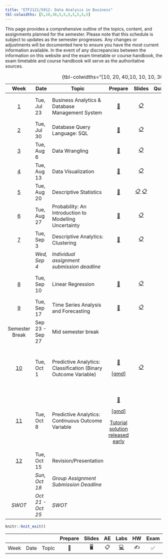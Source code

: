 ```yaml
---
title: "ETF2121/5912: Data Analysis in Business"
tbl-colwidths: [5,10,30,5,5,5,5,5,5,5]
---
```


This page provides a comprehensive outline of the topics, content, and assignments planned for the semester. Please note that this schedule is subject to updates as the semester progresses. Any changes or adjustments will be documented here to ensure you have the most current information available. In the event of any discrepancies between the information on this website and the exam timetable or course handbook, the exam timetable and course handbook will serve as the authoritative sources.

+---------------------------+-------------------+----------------------------------------------------------------+--------------------------------------------------------------------------------------------------+--------------------------------------------------------------------------------------------------------------------------------------------------------------------------+-----------------------------------------------------------------+----------------------------------------------+
| Week                      | Date              | Topic                                                          | Prepare                                                                                          | Slides                                                                                                                                                                   | Quiz/Assignments                                                | Reading                                      |
+:=========================:+===================+================================================================+:================================================================================================:+:========================================================================================================================================================================:+:===============================================================:+==============================================+
| [1](/weeks/week-1.html)   | Tue, Jul 23       | Business Analytics & Database Management System                | [📖](/labs/lab-1.html)                                                                           | [📋](https://learning.monash.edu/pluginfile.php/3800248/mod_resource/content/1/lec-1.html)                                                                               | [📝](https://learning.monash.edu/mod/quiz/view.php?id=2893140)  | 📕 Camm 1.1, 1.2, 1.3 and 1.5                |
+---------------------------+-------------------+----------------------------------------------------------------+--------------------------------------------------------------------------------------------------+--------------------------------------------------------------------------------------------------------------------------------------------------------------------------+-----------------------------------------------------------------+----------------------------------------------+
| [2](/weeks/week-2.html)   | Tue, Jul 30       | Database Query Language: SQL                                   | [📖](https://learning.monash.edu/pluginfile.php/3937376/mod_resource/content/2/lab-2.html)       | [📋](https://learning.monash.edu/pluginfile.php/3937400/mod_resource/content/1/lec-2.html)                                                                               | [📝](https://learning.monash.edu/mod/quiz/view.php?id=2893560)  | [✍️](/hw/hw-1.html) \| \|                    |
+---------------------------+-------------------+----------------------------------------------------------------+--------------------------------------------------------------------------------------------------+--------------------------------------------------------------------------------------------------------------------------------------------------------------------------+-----------------------------------------------------------------+----------------------------------------------+
| [3](/weeks/week-3.html)   | Tue, Aug 6        | Data Wrangling                                                 | [📖](https://learning.monash.edu/pluginfile.php/3977906/mod_resource/content/3/lab-3.html)       | [📋](https://learning.monash.edu/pluginfile.php/3977860/mod_resource/content/1/lec-3.html)                                                                               | [📝](https://learning.monash.edu/mod/quiz/view.php?id=2989083)  |                                              |
+---------------------------+-------------------+----------------------------------------------------------------+--------------------------------------------------------------------------------------------------+--------------------------------------------------------------------------------------------------------------------------------------------------------------------------+-----------------------------------------------------------------+----------------------------------------------+
| [4](/weeks/week-4.html)   | Tue, Aug 13       | Data Visualization                                             | [📖](https://learning.monash.edu/pluginfile.php/4021915/mod_resource/content/1/lab-4.html)       | [📋](https://learning.monash.edu/pluginfile.php/4022053/mod_resource/content/1/lec-4.html)                                                                               | [📝](https://learning.monash.edu/mod/quiz/view.php?id=29897713) | 📕 Camm 3.1, 3.2, 3.6                        |
+---------------------------+-------------------+----------------------------------------------------------------+--------------------------------------------------------------------------------------------------+--------------------------------------------------------------------------------------------------------------------------------------------------------------------------+-----------------------------------------------------------------+----------------------------------------------+
| [5](/weeks/week-5.html)   | Tue, Aug 20       | Descriptive Statistics                                         | [📖](https://learning.monash.edu/pluginfile.php/4038700/mod_resource/content/1/lab-5.html)       | [📋](https://learning.monash.edu/pluginfile.php/4038721/mod_resource/content/1/lec-5.html#/title-slide) [📋](https://learning.monash.edu/mod/folder/view.php?id=3063771) | [📝](https://learning.monash.edu/mod/quiz/view.php?id=3059917)  | 📕 Camm Chapter 2                            |
+---------------------------+-------------------+----------------------------------------------------------------+--------------------------------------------------------------------------------------------------+--------------------------------------------------------------------------------------------------------------------------------------------------------------------------+-----------------------------------------------------------------+----------------------------------------------+
| [6](/weeks/week-6.html)   | Tue, Aug 27       | Probability: An Introduction to Modelling Uncertainty          | [📖](https://learning.monash.edu/mod/folder/view.php?id=3072768)                                 | [📋](https://learning.monash.edu/pluginfile.php/4053136/mod_resource/content/1/lec-6.html#/title-slide)                                                                  | [📝](https://learning.monash.edu/mod/quiz/view.php?id=3072191)  | 📕 Camm Chapter 5                            |
+---------------------------+-------------------+----------------------------------------------------------------+--------------------------------------------------------------------------------------------------+--------------------------------------------------------------------------------------------------------------------------------------------------------------------------+-----------------------------------------------------------------+----------------------------------------------+
| [7](/weeks/week-7.html)   | Tue, Sep 3        | Descriptive Analytics: Clustering                              | [📖](https://learning.monash.edu/mod/folder/view.php?id=3096615)                                 | [📋](https://learning.monash.edu/pluginfile.php/4081279/mod_resource/content/1/lec-7.html#/title-slide)                                                                  | [📝](https://learning.monash.edu/mod/quiz/view.php?id=3096610)  | 📕 Camm Chapter 6.2                          |
+---------------------------+-------------------+----------------------------------------------------------------+--------------------------------------------------------------------------------------------------+--------------------------------------------------------------------------------------------------------------------------------------------------------------------------+-----------------------------------------------------------------+----------------------------------------------+
|                           | *Wed, Sep 4*      | *Individual assignment submission deadline*                    |                                                                                                  |                                                                                                                                                                          |                                                                 |                                              |
+---------------------------+-------------------+----------------------------------------------------------------+--------------------------------------------------------------------------------------------------+--------------------------------------------------------------------------------------------------------------------------------------------------------------------------+-----------------------------------------------------------------+----------------------------------------------+
| [8](/weeks/week-8.html)   | Tue, Sep 10       | Linear Regression                                              | [📖](https://learning.monash.edu/mod/resource/view.php?id=3115252)                               | [📋](https://learning.monash.edu/pluginfile.php/4105703/mod_resource/content/1/lec-8.html#/title-slide)                                                                  | [📝](https://learning.monash.edu/mod/quiz/view.php?id=3114969)  | 📕 Camm Chapter 8.1-8.6, 8.8                 |
+---------------------------+-------------------+----------------------------------------------------------------+--------------------------------------------------------------------------------------------------+--------------------------------------------------------------------------------------------------------------------------------------------------------------------------+-----------------------------------------------------------------+----------------------------------------------+
| [9](/weeks/week-9.html)   | Tue, Sep 17       | Time Series Analysis and Forecasting                           | [📖](https://learning.monash.edu/pluginfile.php/4123810/mod_resource/content/2/lab-9.html)       | [📋](https://learning.monash.edu/pluginfile.php/4124063/mod_resource/content/1/lec-9.html#/title-slide)                                                                  | [📝](https://learning.monash.edu/mod/quiz/view.php?id=3133248)  | 📕 Camm Chapter 9                            |
+---------------------------+-------------------+----------------------------------------------------------------+--------------------------------------------------------------------------------------------------+--------------------------------------------------------------------------------------------------------------------------------------------------------------------------+-----------------------------------------------------------------+----------------------------------------------+
| Semester Break            | Sep 23 - Sep 27   | Mid semester break                                             |                                                                                                  |                                                                                                                                                                          |                                                                 |                                              |
+---------------------------+-------------------+----------------------------------------------------------------+--------------------------------------------------------------------------------------------------+--------------------------------------------------------------------------------------------------------------------------------------------------------------------------+-----------------------------------------------------------------+----------------------------------------------+
| [10](/weeks/week-10.html) | Tue, Oct 1        | Predictive Analytics: Classification (Binary Outcome Variable) | [📖](https://learning.monash.edu/pluginfile.php/4202858/mod_resource/content/3/lab-10.html)      | [📋](https://learning.monash.edu/pluginfile.php/4206953/mod_resource/content/2/lec-10.html#/title-slide)                                                                 | [📝](https://learning.monash.edu/mod/quiz/view.php?id=3205507)  | 📕 Camm Chapter 11.1, 11.2, 11.3, 11.4, 11.5 |
|                           |                   |                                                                |                                                                                                  |                                                                                                                                                                          |                                                                 |                                              |
|                           |                   |                                                                | [\[qmd\]](https://learning.monash.edu/mod/folder/view.php?id=3205505)                            |                                                                                                                                                                          |                                                                 |                                              |
+---------------------------+-------------------+----------------------------------------------------------------+--------------------------------------------------------------------------------------------------+--------------------------------------------------------------------------------------------------------------------------------------------------------------------------+-----------------------------------------------------------------+----------------------------------------------+
| [11](/weeks/week-11.html) | Tue, Oct 8        | Predictive Analytics: Continuous Outcome Variable              | [📖](https://learning.monash.edu/pluginfile.php/4224494/mod_resource/content/1/lab-11.html)      |                                                                                                                                                                          | No QUIZ                                                         | 📕 Camm Chapter 10.1, 10.2, 10.3, 10.4, 10.5 |
|                           |                   |                                                                |                                                                                                  |                                                                                                                                                                          |                                                                 |                                              |
|                           |                   |                                                                | [\[qmd\]](https://learning.monash.edu/mod/folder/view.php?id=3223664)                            |                                                                                                                                                                          |                                                                 |                                              |
|                           |                   |                                                                |                                                                                                  |                                                                                                                                                                          |                                                                 |                                              |
|                           |                   |                                                                | [Tutorial solution released early](https://learning.monash.edu/mod/resource/view.php?id=3223666) |                                                                                                                                                                          |                                                                 |                                              |
+---------------------------+-------------------+----------------------------------------------------------------+--------------------------------------------------------------------------------------------------+--------------------------------------------------------------------------------------------------------------------------------------------------------------------------+-----------------------------------------------------------------+----------------------------------------------+
| [12](/weeks/week-12.html) | Tue, Oct 15       | Revision/Presentation                                          |                                                                                                  |                                                                                                                                                                          |                                                                 |                                              |
+---------------------------+-------------------+----------------------------------------------------------------+--------------------------------------------------------------------------------------------------+--------------------------------------------------------------------------------------------------------------------------------------------------------------------------+-----------------------------------------------------------------+----------------------------------------------+
|                           | *Sun, Oct 18*     | *Group Assignment Submission Deadline*                         |                                                                                                  |                                                                                                                                                                          |                                                                 |                                              |
+---------------------------+-------------------+----------------------------------------------------------------+--------------------------------------------------------------------------------------------------+--------------------------------------------------------------------------------------------------------------------------------------------------------------------------+-----------------------------------------------------------------+----------------------------------------------+
| *SWOT*                    | *Oct 21 - Oct 25* | *SWOT*                                                         |                                                                                                  |                                                                                                                                                                          |                                                                 |                                              |
+---------------------------+-------------------+----------------------------------------------------------------+--------------------------------------------------------------------------------------------------+--------------------------------------------------------------------------------------------------------------------------------------------------------------------------+-----------------------------------------------------------------+----------------------------------------------+

: {tbl-colwidths="\[10, 20, 40,10, 10, 10, 30\]"}

```r

knitr::knit_exit()
```

|      |      |       | Prepare | Slides | AE  |                                                    Labs                                                    | HW  | Exam | Project | Quiz |
|-------|-------|-------|:-----:|:-----:|:-----:|:-----:|:-----:|:-----:|:-----:|:-----:|
| Week | Date | Topic |   📖    |   🖥️   | 📋  | [💻](https://sakai.duke.edu/samigo-app/servlet/Login?id=6fa7ebf3-01af-42a6-91ba-3e813d3901221641094171786) | ✍️  |  ✅  |   📂    |  📝  |

